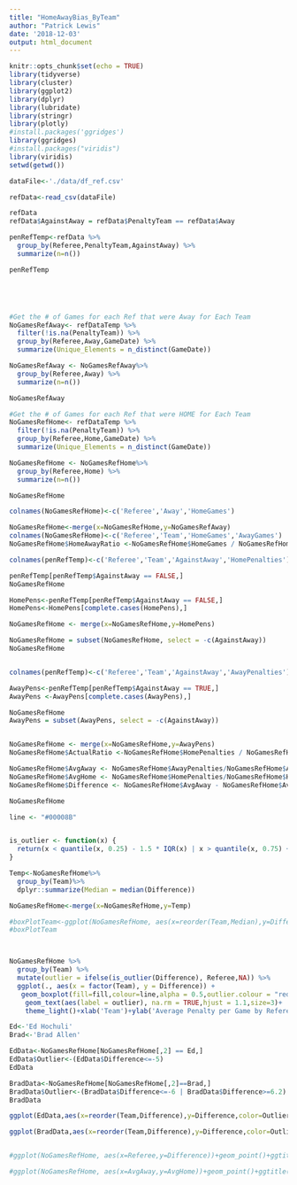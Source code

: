```yaml
---
title: "HomeAwayBias_ByTeam"
author: "Patrick Lewis"
date: '2018-12-03'
output: html_document
---
```


```r
knitr::opts_chunk$set(echo = TRUE)
library(tidyverse)
library(cluster)
library(ggplot2)
library(dplyr)
library(lubridate)
library(stringr)
library(plotly)
#install.packages('ggridges')
library(ggridges)
#install.packages("viridis")
library(viridis)
setwd(getwd())

dataFile<-'./data/df_ref.csv'

refData<-read_csv(dataFile)

```





```r
refData
refData$AgainstAway = refData$PenaltyTeam == refData$Away

penRefTemp<-refData %>%
  group_by(Referee,PenaltyTeam,AgainstAway) %>%
  summarize(n=n())

penRefTemp





#Get the # of Games for each Ref that were Away for Each Team
NoGamesRefAway<- refDataTemp %>%
  filter(!is.na(PenaltyTeam)) %>% 
  group_by(Referee,Away,GameDate) %>%
  summarize(Unique_Elements = n_distinct(GameDate))

NoGamesRefAway <- NoGamesRefAway%>%
  group_by(Referee,Away) %>%
  summarize(n=n())

NoGamesRefAway

#Get the # of Games for each Ref that were HOME for Each Team
NoGamesRefHome<- refDataTemp %>%
  filter(!is.na(PenaltyTeam)) %>% 
  group_by(Referee,Home,GameDate) %>%
  summarize(Unique_Elements = n_distinct(GameDate))

NoGamesRefHome <- NoGamesRefHome%>%
  group_by(Referee,Home) %>%
  summarize(n=n())

NoGamesRefHome

colnames(NoGamesRefHome)<-c('Referee','Away','HomeGames')

NoGamesRefHome<-merge(x=NoGamesRefHome,y=NoGamesRefAway)
colnames(NoGamesRefHome)<-c('Referee','Team','HomeGames','AwayGames')
NoGamesRefHome$HomeAwayRatio <-NoGamesRefHome$HomeGames / NoGamesRefHome$AwayGames

colnames(penRefTemp)<-c('Referee','Team','AgainstAway','HomePenalties')

penRefTemp[penRefTemp$AgainstAway == FALSE,]
NoGamesRefHome

HomePens<-penRefTemp[penRefTemp$AgainstAway == FALSE,]
HomePens<-HomePens[complete.cases(HomePens),]

NoGamesRefHome <- merge(x=NoGamesRefHome,y=HomePens)

NoGamesRefHome = subset(NoGamesRefHome, select = -c(AgainstAway))
NoGamesRefHome


colnames(penRefTemp)<-c('Referee','Team','AgainstAway','AwayPenalties')

AwayPens<-penRefTemp[penRefTemp$AgainstAway == TRUE,]
AwayPens <-AwayPens[complete.cases(AwayPens),]

NoGamesRefHome
AwayPens = subset(AwayPens, select = -c(AgainstAway))


NoGamesRefHome <- merge(x=NoGamesRefHome,y=AwayPens)
NoGamesRefHome$ActualRatio <-NoGamesRefHome$HomePenalties / NoGamesRefHome$AwayPenalties

NoGamesRefHome$AvgAway <- NoGamesRefHome$AwayPenalties/NoGamesRefHome$AwayGames
NoGamesRefHome$AvgHome <- NoGamesRefHome$HomePenalties/NoGamesRefHome$HomeGames
NoGamesRefHome$Difference <- NoGamesRefHome$AvgAway - NoGamesRefHome$AvgHome

NoGamesRefHome

line <- "#00008B"


is_outlier <- function(x) {
  return(x < quantile(x, 0.25) - 1.5 * IQR(x) | x > quantile(x, 0.75) + 1.5 * IQR(x))
}

Temp<-NoGamesRefHome%>%
  group_by(Team)%>%
  dplyr::summarize(Median = median(Difference))

NoGamesRefHome<-merge(x=NoGamesRefHome,y=Temp)

#boxPlotTeam<-ggplot(NoGamesRefHome, aes(x=reorder(Team,Median),y=Difference))+geom_boxplot(fill="firebrick",colour='midnightblue',outlier.colour = "midnightblue", outlier.alpha=1,outlier.shape = 18,alpha=0.6,outlier.size = 3)+coord_flip()+ggtitle("Difference Between Avg # of Penalties called by Referee At Home vs. Away")+xlab('Team')+ylab('Difference between Average # of Penalties Called Home - Avg # Penalties Called Away')+theme_light()+geom_hline(yintercept=0,color='navy',alpha=0.6)
#boxPlotTeam



NoGamesRefHome %>%
  group_by(Team) %>%
  mutate(outlier = ifelse(is_outlier(Difference), Referee,NA)) %>%
  ggplot(., aes(x = factor(Team), y = Difference)) +
   geom_boxplot(fill=fill,colour=line,alpha = 0.5,outlier.colour = "red4", outlier.alpha=1,outlier.shape = 18) +
    geom_text(aes(label = outlier), na.rm = TRUE,hjust = 1.1,size=3)+
    theme_light()+xlab('Team')+ylab('Average Penalty per Game by Referee')+ggtitle('Average Number of Penalties by Referee, by Team')

Ed<-'Ed Hochuli'
Brad<-'Brad Allen'

EdData<-NoGamesRefHome[NoGamesRefHome[,2] == Ed,]
EdData$Outlier<-(EdData$Difference<=-5)
EdData

BradData<-NoGamesRefHome[NoGamesRefHome[,2]==Brad,]
BradData$Outlier<-(BradData$Difference<=-6 | BradData$Difference>=6.2)
BradData

ggplot(EdData,aes(x=reorder(Team,Difference),y=Difference,color=Outlier))+geom_point(size=2.5)+coord_flip()+ggtitle('Ed Hochuli: Difference between Home and Away for Each Team')+ylab('Average # of Penalties Called Home - Average # of Penalties Called at Away')+theme_light()+xlab('Team')

ggplot(BradData,aes(x=reorder(Team,Difference),y=Difference,color=Outlier))+geom_point(size=2.5)+coord_flip()+theme_light()+ggtitle('Brad Allen: Difference between Home and Away for Each Team')+ylab('Average # of Penalties Called Home - Average # of Penalties Called at Away')+theme_light()+xlab('Team')


#ggplot(NoGamesRefHome, aes(x=Referee,y=Difference))+geom_point()+ggtitle("Number of Penalties Given by Referee By Team")+coord_flip()+xlab('Team')+ylab('Average Number of Penalties given By Referee')+theme_light()

#ggplot(NoGamesRefHome, aes(x=AvgAway,y=AvgHome))+geom_point()+ggtitle("Number of Penalties Given by Referee By Team")+coord_flip()+xlab('Average # of Penalties Away')+ylab('Average # of Penalties at Home')+theme_light()+ylim(0,17)+xlim(0,20)
```

